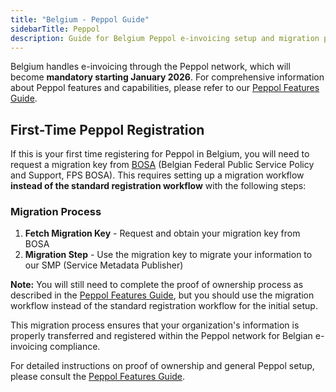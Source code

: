 ```yaml
---
title: "Belgium - Peppol Guide"
sidebarTitle: Peppol
description: Guide for Belgium Peppol e-invoicing setup and migration process
---
```


Belgium handles e-invoicing through the Peppol network, which will become **mandatory starting January 2026**. For comprehensive information about Peppol features and capabilities, please refer to our [Peppol Features Guide](/guides/features/peppol).

## First-Time Peppol Registration

If this is your first time registering for Peppol in Belgium, you will need to request a migration key from [BOSA](https://bosa.belgium.be/) (Belgian Federal Public Service Policy and Support, FPS BOSA). This requires setting up a migration workflow **instead of the standard registration workflow** with the following steps:

### Migration Process

1. **Fetch Migration Key** - Request and obtain your migration key from BOSA
2. **Migration Step** - Use the migration key to migrate your information to our SMP (Service Metadata Publisher)

**Note:** You will still need to complete the proof of ownership process as described in the [Peppol Features Guide](/guides/features/peppol), but you should use the migration workflow instead of the standard registration workflow for the initial setup.

This migration process ensures that your organization's information is properly transferred and registered within the Peppol network for Belgian e-invoicing compliance.

For detailed instructions on proof of ownership and general Peppol setup, please consult the [Peppol Features Guide](/guides/features/peppol).
